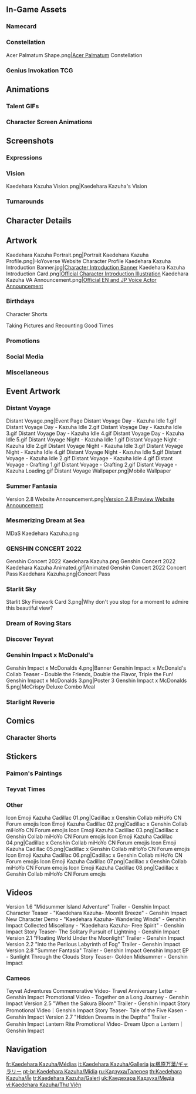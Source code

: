 {{CharacterTabs}}
{{TOC Limit}}
==In-Game Assets==
{{Assets}}

===Namecard===
{{Assets/Namecard|Autumn Maple-Viewing|Kaedehara Kazuha}}

===Constellation===
<gallery>Acer Palmatum Shape.png|[[Acer Palmatum]] Constellation</gallery>

===Genius Invokation TCG===
{{Main|Genius Invokation TCG}}
{{Genius Invokation TCG Cards by Featured Gallery}}

==Animations==
===Talent GIFs===
{{Talent Previews by Character|Kaedehara Kazuha}}

===Character Screen Animations===
{{Preview/CharacterAnimations}}

==Screenshots==
===Expressions===
{{Character Expression|Kaedehara Kazuha|Default|Pensive|Smiley}}

===Vision===
<gallery>Kaedehara Kazuha Vision.png|Kaedehara Kazuha's Vision</gallery>

===Turnarounds===
{{Turnarounds}}

==Character Details==
{{Files by Character Gallery|Character Details|character=Kaedehara Kazuha}}

==Artwork==
<!--when adding, try to keep images in chronological order, based on date of official release-->
<gallery>
Kaedehara Kazuha Portrait.png|Portrait
Kaedehara Kazuha Profile.png|HoYoverse Website Character Profile
Kaedehara Kazuha Introduction Banner.jpg|[https://www.hoyolab.com/article/416387 Character Introduction Banner]
Kaedehara Kazuha Introduction Card.png|[https://twitter.com/GenshinImpact/status/1401841613979148291 Official Character Introduction Illustration]
Kaedehara Kazuha VA Announcement.png|[https://twitter.com/GenshinImpact/status/1407579170289319938 Official EN and JP Voice Actor Announcement]
</gallery>

===Birthdays===
{{Files by Character Gallery|Kaedehara Kazuha Birthday Artwork|character = Kaedehara Kazuha|not1=Character Shorts|not2=Taking Pictures and Recounting Good Times Images}}

;Character Shorts
{{Files by Character Gallery|Kaedehara Kazuha Birthday Artwork|character = Kaedehara Kazuha|not1=Character Birthday Artwork|not2=Taking Pictures and Recounting Good Times Images}}

;Taking Pictures and Recounting Good Times
{{Main|Taking Pictures and Recounting Good Times/Kaedehara Kazuha}}
{{Files by Character Gallery|Kaedehara Kazuha Birthday Artwork|character = Kaedehara Kazuha|not1=Character Shorts|not2=Character Birthday Artwork}}
<!--
===Holidays===
{{Files by Character Gallery|Holiday Artwork}}
-->
===Promotions===
{{Files by Character Gallery|Promotional Artwork}}

===Social Media===
{{Files by Character Gallery|Social Media Celebration}}

===Miscellaneous===
{{Files by Character Gallery|Miscellaneous Artwork}}

==Event Artwork==
===Distant Voyage===
{{Main|Distant Voyage}}
<gallery>
Distant Voyage.png|Event Page
Distant Voyage Day - Kazuha Idle 1.gif
Distant Voyage Day - Kazuha Idle 2.gif
Distant Voyage Day - Kazuha Idle 3.gif
Distant Voyage Day - Kazuha Idle 4.gif
Distant Voyage Day - Kazuha Idle 5.gif
Distant Voyage Night - Kazuha Idle 1.gif
Distant Voyage Night - Kazuha Idle 2.gif
Distant Voyage Night - Kazuha Idle 3.gif
Distant Voyage Night - Kazuha Idle 4.gif
Distant Voyage Night - Kazuha Idle 5.gif
Distant Voyage - Kazuha Idle 2.gif
Distant Voyage - Kazuha Idle 4.gif
Distant Voyage - Crafting 1.gif
Distant Voyage - Crafting 2.gif
Distant Voyage - Kazuha Loading.gif
Distant Voyage Wallpaper.png|Mobile Wallpaper
</gallery>

===Summer Fantasia===
{{Main|Summer Fantasia}}
<gallery>
Version 2.8 Website Announcement.png|[https://twitter.com/GenshinImpact/status/1543444423945568261 Version 2.8 Preview Website Announcement]
</gallery>

===Mesmerizing Dream at Sea===
{{Main|Mesmerizing Dream at Sea}}
<gallery>
MDaS Kaedehara Kazuha.png
</gallery>

===GENSHIN CONCERT 2022===
{{Main|Genshin Concert/2022 Melodies of an Endless Journey}}
<gallery>
Genshin Concert 2022 Kaedehara Kazuha.png
Genshin Concert 2022 Kaedehara Kazuha Animated.gif|Animated
Genshin Concert 2022 Concert Pass Kaedehara Kazuha.png|Concert Pass
</gallery>

===Starlit Sky===
{{Main|Starlit Sky}}
<gallery>
Starlit Sky Firework Card 3.png|Why don't you stop for a moment to admire this beautiful view?
</gallery>

===Dream of Roving Stars===
{{Main|Dream of Roving Stars}}
{{Files by Character Gallery|Dream of Roving Stars Images}}

===Discover Teyvat===
{{Main|Discover Teyvat}}
{{Files by Character Gallery|Discover Teyvat Images}}

===Genshin Impact x McDonald's===
{{Main|Genshin Impact x McDonald's}}
<gallery>
Genshin Impact x McDonalds 4.png|Banner
Genshin Impact × McDonald's Collab Teaser - Double the Friends, Double the Flavor, Triple the Fun!
Genshin Impact x McDonalds 3.png|Poster 3
Genshin Impact x McDonalds 5.png|McCrispy Deluxe Combo Meal
</gallery>

===Starlight Reverie===
{{Main|Starlight Reverie}}
{{Files by Character Gallery|Starlight Reverie Images}}

==Comics==
===Character Shorts===
{{Files by Character Gallery|Character Shorts|character = Kaedehara Kazuha|not1=Kaedehara Kazuha Birthday Artwork}}

==Stickers==
===Paimon's Paintings===
{{Paimon's Paintings Images|Kaedehara Kazuha|nochar=1|nopplink=1}}

===Teyvat Times===
{{Files by Character Gallery|Teyvat Times Emojis}}

===Other===
<gallery>
Icon Emoji Kazuha Cadillac 01.png|Cadillac x Genshin Collab miHoYo CN Forum emojis
Icon Emoji Kazuha Cadillac 02.png|Cadillac x Genshin Collab miHoYo CN Forum emojis
Icon Emoji Kazuha Cadillac 03.png|Cadillac x Genshin Collab miHoYo CN Forum emojis
Icon Emoji Kazuha Cadillac 04.png|Cadillac x Genshin Collab miHoYo CN Forum emojis
Icon Emoji Kazuha Cadillac 05.png|Cadillac x Genshin Collab miHoYo CN Forum emojis
Icon Emoji Kazuha Cadillac 06.png|Cadillac x Genshin Collab miHoYo CN Forum emojis
Icon Emoji Kazuha Cadillac 07.png|Cadillac x Genshin Collab miHoYo CN Forum emojis
Icon Emoji Kazuha Cadillac 08.png|Cadillac x Genshin Collab miHoYo CN Forum emojis
</gallery>

==Videos==
<!--chronological order-->
<gallery>
Version 1.6 "Midsummer Island Adventure" Trailer - Genshin Impact
Character Teaser - "Kaedehara Kazuha- Moonlit Breeze" - Genshin Impact
New Character Demo - "Kaedehara Kazuha- Wandering Winds" - Genshin Impact
Collected Miscellany - "Kaedehara Kazuha- Free Spirit" - Genshin Impact
Story Teaser- The Solitary Pursuit of Lightning - Genshin Impact
Version 2.1 "Floating World Under the Moonlight" Trailer - Genshin Impact
Version 2.2 "Into the Perilous Labyrinth of Fog" Trailer - Genshin Impact
Version 2.8 "Summer Fantasia" Trailer - Genshin Impact
Genshin Impact EP - Sunlight Through the Clouds
Story Teaser- Golden Midsummer - Genshin Impact
</gallery>

===Cameos===
<!--chronological order-->
<gallery>
Teyvat Adventures Commemorative Video- Travel Anniversary Letter - Genshin Impact
Promotional Video - Together on a Long Journey - Genshin Impact
Version 2.5 "When the Sakura Bloom" Trailer - Genshin Impact
Story Promotional Video｜Genshin Impact
Story Teaser- Tale of the Five Kasen - Genshin Impact
Version 2.7 "Hidden Dreams in the Depths" Trailer - Genshin Impact
Lantern Rite Promotional Video- Dream Upon a Lantern｜Genshin Impact
</gallery>
<!--
==References==
{{Reflist}}
-->
==Navigation==
{{Character Navbox|Gallery}}

[[fr:Kaedehara Kazuha/Médias]]
[[it:Kaedehara Kazuha/Galleria]]
[[ja:楓原万葉/ギャラリー]]
[[pt-br:Kaedehara Kazuha/Mídia]]
[[ru:Кадзуха/Галерея]]
[[th:Kaedehara Kazuha/สื่อ]]
[[tr:Kaedehara Kazuha/Galeri]]
[[uk:Каедехара Кадзуха/Медіа]]
[[vi:Kaedehara Kazuha/Thư Viện]]